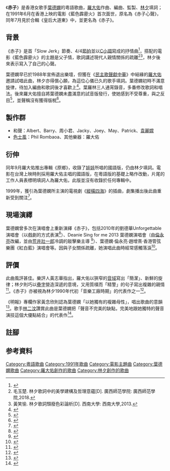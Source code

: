 {{Infobox song
|Album=《皇后大道東》
|type=song
|Name=赤子
|Artist=[[葉德嫻|葉德嫻]]
|Composer=[[羅大佑|羅大佑]]
|lyricist=[[林夕|林夕]]
|Arranger=[[羅大佑|羅大佑]]
|Producer=[[羅大佑|羅大佑]]、花比傲
|Label=[[音樂工廠|音樂工廠]]
|Released=1991年
|Length=3分33秒
}}

《'''赤子'''》是香港女歌手[[葉德嫻|葉德嫻]]的粵語歌曲，[[羅大佑|羅大佑]]作曲、編曲、監製、[[林夕|林夕]]填詞；在1991年6月在香港上映的電影《藍色霹靂火》首次面世，原名為《赤子心聲》，同年7月見於合輯《皇后大道東》中，並更名為《赤子》。

==背景==

{{Quote box
|quote=一個人，一條街，一種顏色，一個思想，這簡單的處境，逐漸罕有。<ref name="皇">{{Cite AV media notes |title=皇后大道東 |artist= |year=1991 |notestitle= |url= |accessdate= |first= |last= |authorlink= |first2= |last2= |authorlink2= |page= |pages= |type=CD |publisher=滾石唱片 |id=RD-1138 |location=香港 |ref=}}</ref>|source=—專輯《皇后大道東》的介紹文案
|align = right
|width = 250px
|bgcolor = #E6E6FA
}}
《赤子》是首「Slow Jerk」節奏、4/4[[节拍|節拍]]並以[[C小調|C小調]]寫成的抒情曲<ref>{{Cite book|title=勁歌金曲（第31期）|last=|first=|publisher=利德樂譜|year=1991|isbn=|location=|pages=}}</ref>，搭配的電影《藍色霹靂火》的主題是父子情，歌詞講述現代人親情關係的疏離<ref>毛玉楚. 林夕歌詞中的美學建構及哲理意蘊[D]. 廣西師范學院: 廣西師范學院,2018.</ref><ref>黃笑愉. 林夕歌詞頹廢色彩論析[D]. 西南大學: 西南大學,2013.</ref>，林夕後來表示寫入了自己的心聲。

{{Quote box
|quote=當時父親過世不久，恨滅了才發現有愛存在，念及一向暗地嘲笑他愛穿的[[夢特嬌|夢特嬌]]，明白大家都不懂怎去愛對方。
<ref name="夕">{{Cite AV media notes |title=林夕字傳2|artist= |year=2007 |notestitle= |url= |accessdate= |first= |last= |authorlink= |first2= |last2= |authorlink2= |page= |pages= |type=CD |publisher=環球唱片 |id= |location=香港 |ref=}}</ref>|source=—《林夕字傳2》內的自白。
|align = left
|width = 250px
|bgcolor = #DCDCDC
}}
葉德嫻早已於1988年宣佈退出樂壇，但獲在《[[民主歌聲獻中華|民主歌聲獻中華]]》中結緣的[[羅大佑|羅大佑]]邀請試唱此曲，林夕亦得償心願，為這位心儀已久的歌手填詞。葉德嫻初時不滿意旋律，待加入編曲和歌詞後才喜歡上<ref>{{cite magazine |author=菊菊 |date=1991-12-02 |title=林夕的生活 工作工作再工作|url= |magazine=金電視 |location=香港 |publisher=明報出版社 |page=28-29 |access-date= }}</ref>。葉羅林三人通宵錄音，多番修改歌詞和唱法。後來羅大佑擅自將葉德嫻未盡滿意的試音版發行，使她感到不受尊重，與之反目<ref name="孤獨最好">{{cite magazine |author= |date=2002-02-14 |title=孤獨最好 葉德嫻|url= |magazine=壹周刊 |location=香港 |publisher=壹傳媒 |page= |access-date= }}</ref>，並聲稱沒有獲得版稅<ref>{{cite news |author1=袁世珮 |title=20年前赤子之爭 |work=聯合報 |date=2011-10-08}}</ref>。

==製作群==
*和聲：Albert、Barry、周小君、Jacky、Joey、May、Patrick、[[袁麗嫦|袁麗嫦]]
*[[薩克斯風|色士風]]：Phil Rombaoa、其他樂器：羅大佑

==衍伸==
同年9月羅大佑推出專輯《原鄉》，收錄了[[金智娟|娃娃]]所唱的國語版，仍由林夕填詞。電影在台灣上映時則採用羅大佑主唱的國語版，在粵語版的基礎上略作改動，片尾的工作人員表標明填詞人為羅大佑，此版並沒有收錄於任何專輯中。

1999年，獲引為葉德嫻所主演的電視劇《[[縱橫四海_(電視劇)|縱橫四海]]》的插曲，劇集播出後此曲重新受到關注<ref>{{Cite news|url=|title=劇集助樂壇起生機|author=比爾|date=2000-04-15|work=文匯報|publisher=|accessdate=|language=|format=}}</ref>。

==現場演繹==
葉德嫻曾多次在演唱會上重新演繹《赤子》，包括2010年的劉德華Unforgettable演唱會（以戲劇的方式表演<ref>{{Cite book|edition=Chu ban|title=80 hou kan shi dai qu|url=https://www.worldcat.org/oclc/670028282|publisher=Yi chu ban you xian gong si|date=2010|location=Xianggang|isbn=978-988-8059-02-7|oclc=670028282|last=C Allstar.}}</ref>）、Deanie Sing for me 2013 葉德嫻演唱會（由[[倫永亮|倫永亮]]改編，並由[[荒井壯一郎|荒井壯一郎]]冷調的敲擊樂主導 
<ref>{{Cite news|url=|title=葉德嫻演唱會高唱無悔|author=|date=2013-03-12|work=香港經濟日報|publisher=|accessdate=|language=|format=}}</ref>）、葉德嫻‧倫永亮‧趙增熹‧香港管弦樂團《紅白藍》演唱會{{efn|重編《赤子》的資料詳見香港電台第二台廣播節目《守下留情》於2016年9月2日播出的訪問。}}等。因與子女關係疏離，她演唱此曲時經常感觸落淚<ref>{{Cite news|url=https://hk.nextmgz.com/article/2_687395_0|title=【親生子女關係疏離】 與劉德華情如母子 葉德嫻預告死後唔使仔女送終|author=|date=2019-08-17|work=壹周刊|publisher=|accessdate=|language=|format=|archive-date=2020-08-10|archive-url=https://web.archive.org/web/20200810214609/https://hk.nextmgz.com/article/2_687395_0|dead-url=no}}</ref>。

==評價==
此曲風評甚佳。樂評人黃志華指出，羅大佑以狹窄的[[音域|音域]]寫出「簡潔」、新鮮的旋律；林夕則巧以[[疊字_(修辭)|疊字]]營造深遞的意境，又用質樸而「精警」的句子寫出複雜的親情<ref name="情迷粵語歌">{{Cite book|edition=Chu ban|title=情迷粵語歌|url=https://www.worldcat.org/oclc/1035520517|location=Xianggang|isbn=9789888489749|oclc=1035520517|last=Huang, Zhihua (Music critic),|last2=黄志華 (Music critic)|page=81-83,96-98|access-date=2020-06-29|archive-date=2020-08-23|archive-url=https://web.archive.org/web/20200823022906/https://www.worldcat.org/title/qing-mi-yue-yu-ge/oclc/1035520517|dead-url=no}}</ref>。《赤子》亦被視為林夕1990年代初「音樂工廠時期」的代表作之一<ref>{{Cite news|url=|title=悲情“詞聖”林夕改談快樂經|author=|date=2008-12-20|work=廣州日報|publisher=|accessdate=|language=|format=}}</ref>。

《明報》專欄作家黃念欣則認為葉德嫻「以她獨有的複雜母性」，唱出歌曲的意韻<ref>{{Cite web|title=世紀．夕拾朝花：德嫻頌|url=https://news.mingpao.com/pns/%E4%BD%9C%E5%AE%B6%E5%B0%88%E6%AC%84/article/20190318/s00018/1552847317636/%E4%B8%96%E7%B4%80-%E5%A4%95%E6%8B%BE%E6%9C%9D%E8%8A%B1-%E5%BE%B7%E5%AB%BB%E9%A0%8C|accessdate=|author=黃念欣|date=2019-03-18|format=|publisher=明報|language=|archive-url=https://web.archive.org/web/20200715032243/https://news.mingpao.com/pns/%E4%BD%9C%E5%AE%B6%E5%B0%88%E6%AC%84/article/20190318/s00018/1552847317636/%E4%B8%96%E7%B4%80-%E5%A4%95%E6%8B%BE%E6%9C%9D%E8%8A%B1-%E5%BE%B7%E5%AB%BB%E9%A0%8C|archive-date=2020-07-15|dead-url=no}}</ref>。歌手[[林二汶|林二汶]]讚賞此曲是葉德嫻把「聲音不完美的缺點，完美地跟她獨特的聲音演技這個大優點結合」的代表作<ref>{{Cite news|url=|title=優點缺點|author=林二汶|date=2012-12-31|work=[[爽報|爽報]]|publisher=|accessdate=|language=|format=}}</ref>。

==註腳==
{{notelist|iger=}}

==参考資料==
{{reflist|2}}

{{葉德嫻}}

[[Category:粵語歌曲|Category:粵語歌曲]]
[[Category:1991年歌曲|Category:1991年歌曲]]
[[Category:電影主題曲|Category:電影主題曲]]
[[Category:葉德嫻歌曲|Category:葉德嫻歌曲]]
[[Category:羅大佑創作的歌曲|Category:羅大佑創作的歌曲]]
[[Category:林夕創作的歌曲|Category:林夕創作的歌曲]]
